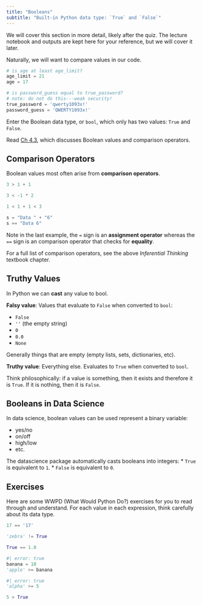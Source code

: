 ```yaml
---
title: "Booleans"
subtitle: "Built-in Python data type: `True` and `False`"
---
```


We will cover this section in more detail, likely after the quiz. The lecture notebook and outputs are kept here for your reference, but we will cover it later.

Naturally, we will want to compare values in our code.

```python
# is age at least age_limit?
age_limit = 21
age = 17
```

```python
# is password_guess equal to true_password?
# note: do not do this---weak security!
true_password = 'qwerty1093x!'
password_guess = 'QWERTY1093x!'
```

Enter the Boolean data type, or `bool`, which only has two values: `True` and `False`.

::: {.callout-note title="Read _Inferential Thinking_"}
 Read [Ch 4.3](https://inferentialthinking.com/chapters/04/3/Comparison.html), which discusses Boolean values and comparison operators.
:::

## Comparison Operators

Boolean values most often arise from **comparison operators**.

```python
3 > 1 + 1
```

```python
3 < -1 * 2
```

```python
1 < 1 + 1 < 3
```

```python
s = "Data " + "6"
s == "Data 6"
```

Note in the last example, the `=` sign is an **assignment operator** whereas the `==` sign is an comparison operator that checks for **equality**.

For a full list of comparison operators, see the above _Inferential Thinking_ textbook chapter.

## Truthy Values

In Python we can **cast** any value to bool.

**Falsy value**: Values that evaluate to `False` when converted to `bool`:

* `False`
* `''` (the empty string)
* `0`
* `0.0`
* `None`

Generally things that are empty (empty lists, sets, dictionaries, etc).

**Truthy value**: Everything else. Evaluates to `True` when converted to `bool`.

Think philosophically: if a value is something, then it exists and therefore it is `True`. If it is nothing, then it is `False`.

## Booleans in Data Science

In data science, boolean values can be used represent a binary variable:

* yes/no
* on/off
* high/low
* etc.

The datascience package automatically casts booleans into integers:
* `True` is equivalent to `1`.
* `False` is equivalent to `0`.

## Exercises

Here are some WWPD (What Would Python Do?) exercises for you to read through and understand. For each value in each expression, think carefully about its data type.

```python
17 == '17'
```

```python
'zebra' != True
```

```python
True == 1.0
```

```python
#| error: true
banana = 10
'apple' >= banana
```

```python
#| error: true
'alpha' >= 5 
```

```python
5 > True
```
